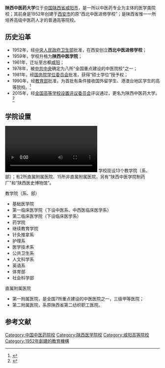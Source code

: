 {{Infobox 中国大学
| Name = 陕西中医药大学
| EnglishName = Shanaxi University of Chinese Medicine
| SealImage =
| SealInfo = 
| Motto_title = 
| Motto = 精诚仁朴
| Established = 1952年
| Type = 公立
| President = [[刘力|刘力]]
| President_title_1 =[[党委书记|党委书记]]
| President_1 =[[王秉琦|王秉琦]]
| Location = [[陕西省|陕西省]][[咸阳市|咸阳市]]
| Campus = 渭阳中路校区<br>沣西新城校区
| AreaTotal = 1300亩
| Department = 
| Faculty = 
| Professor =
| Associate Professor =
| Assistant Professor =
| Lecturer =
| Student = 约1.2万
| Undergraduate = 10360
| Postgraduate = 922
| master = 
| phd = 
| Affiliations =
| Colors =
| Nickname = 陕中医
| Mascot =
| Data =
| Website = http://www.sntcm.edu.cn
}}
'''陕西中医药大学'''位于[[中国|中国]][[陕西省|陕西省]][[咸阳市|咸阳市]]，是一所以中医药专业为主体的医学类院校；其前身是1952年创建于[[西安市|西安市]]的原“西北中医进修学校”；是陕西省惟一一所培养高级中医药人才的普通高等院校。

==历史沿革==
*1952年，经[[中华人民共和国卫生部|中央人民政府卫生部]]批准，在西安创立'''西北中医进修学校'''；
*1959年，学校升格为'''陕西中医学院'''；
*1961年，迁址至古都[[咸阳|咸阳]]；
*1978年，被[[中共中央|中共中央]]确定为八所"全国重点建设的中医院校"之一；
*1981年，经[[国务院议事协调机构|国务院学位委员会]]批准，获得“硕士学位”授予权；
*1990年，经[[中华人民共和国教育部|教育部]]批准，为首批有条件接收国外留学生、港澳台地区学生的高等院校。<ref>{{Cite web |url=http://www.sntcm.edu.cn/xxgk/xygk/13539.htm |title=陕西中医学院简介 |accessdate=2014-06-15 |archive-date=2014-07-04 |archive-url=https://web.archive.org/web/20140704223239/http://www.sntcm.edu.cn/xxgk/xygk/13539.htm |dead-url=no }}</ref>
*2015年，经[[全国高等学校设置评议委员会|全国高等学校设置评议委员会]]评议通过，更名为陕西中医药大学。<ref>{{Cite web |url=http://edu.southcn.com/e/2015-03/03/content_119160597.htm |title=2015年新增高校、更名高校名单 |accessdate=2015-04-06 |archive-date=2015-04-11 |archive-url=https://web.archive.org/web/20150411201211/http://edu.southcn.com/e/2015-03/03/content_119160597.htm |dead-url=no }}</ref>

==学院设置==
[[File:2020年12月18日_穆罕默德•柳什林求学中国陕西中医药大学中医技艺_用中医“造福”家乡.webm|2020年12月18日，留学生穆罕默德•柳什林求学中国陕西中医药大学中医技艺，用中医“造福”家乡]]
学校现设13个教学院（系、部）；有2所直属附属医院、15所非直属附属医院，另有“陕西中医学院制药厂”和“陕西医史博物馆”。

;教学院（系、部）
*基础医学院
*第一临床医学院（下设中医系、中西医临床医学系）
*第二临床医学院（下设临床医学系）
*药学院
*继续教育学院
*针灸推拿系
*护理系
*医学技术系
*公共卫生系
*人文科学系
*英语系
*体育部
*社会科学部

;直属附属医院
*第一附属医院，是全国7所重点建设的中医医院之一，三级甲等医院；
*第二附属医院，系原陕西省第二纺织职工医院。

==参考文献==
<div class="references-small">
<references />
</div>

{{中国中医药高等院校}}
{{陕西高等院校|nocat}}
[[Category:中国中医药院校|Category:中国中医药院校]]
[[Category:陕西医学院校|Category:陕西医学院校]]
[[Category:咸阳高等院校|Category:咸阳高等院校]]
[[Category:1952年創建的教育機構|Category:1952年創建的教育機構]]